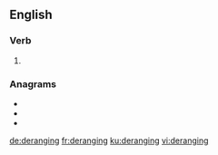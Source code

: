 ==English==

===Verb===
{{head|en|present participle}}

# {{present participle of|derange|lang=en|nocat=1}}

===Anagrams===
* {{l|en|dangering}}
* {{l|en|gandering}}
* {{l|en|gardening}}

[[de:deranging]]
[[fr:deranging]]
[[ku:deranging]]
[[vi:deranging]]